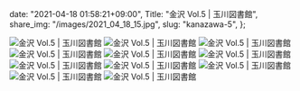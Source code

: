   date: "2021-04-18 01:58:21+09:00",
  Title: "金沢 Vol.5 | 玉川図書館",
  share_img: "/images/2021_04_18_15.jpg",
  slug: "kanazawa-5",
};

![金沢 Vol.5 | 玉川図書館](/images/2021_04_18_9.jpg)
![金沢 Vol.5 | 玉川図書館](/images/2021_04_18_10.jpg)
![金沢 Vol.5 | 玉川図書館](/images/2021_04_18_11.jpg)
![金沢 Vol.5 | 玉川図書館](/images/2021_04_18_12.jpg)
![金沢 Vol.5 | 玉川図書館](/images/2021_04_18_13.jpg)
![金沢 Vol.5 | 玉川図書館](/images/2021_04_18_14.jpg)
![金沢 Vol.5 | 玉川図書館](/images/2021_04_18_15.jpg)
![金沢 Vol.5 | 玉川図書館](/images/2021_04_18_16.jpg)
![金沢 Vol.5 | 玉川図書館](/images/2021_04_18_17.jpg)
![金沢 Vol.5 | 玉川図書館](/images/2021_04_18_18.jpg)
![金沢 Vol.5 | 玉川図書館](/images/2021_04_18_19.jpg)
